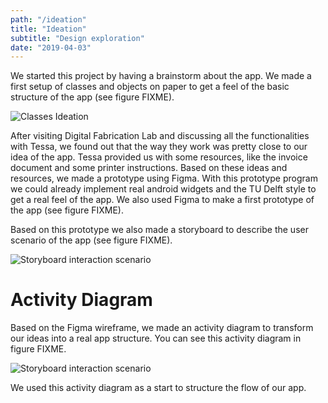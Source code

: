 ```yaml
---
path: "/ideation"
title: "Ideation"
subtitle: "Design exploration"
date: "2019-04-03"
---
```



We started this project by having a brainstorm about the app. We made a first setup of classes and objects on paper to get a feel of the basic structure of the app (see figure FIXME).

![Classes Ideation](./img/ideation_classes.png)

After visiting Digital Fabrication Lab and discussing all the functionalities with Tessa, we found out that the way they work was pretty close to our idea of the app. Tessa provided us with some resources, like the invoice document and some printer instructions. Based on these ideas and resources, we made a prototype using Figma. With this prototype program we could already implement real android widgets and the TU Delft style to get a real feel of the app. We also used Figma to make a first prototype of the app (see figure FIXME).

<IframeResponsive
  ratio={1}
  src="https://www.figma.com/embed?embed_host=share&url=https%3A%2F%2Fwww.figma.com%2Fproto%2FPMLZK9RHDNQXW6voyZHbiavS%2FApp-Design%3Fnode-id%3D0%253A1%26scaling%3Dscale-down"
/>

Based on this prototype we also made a storyboard to describe the user scenario of the app (see figure FIXME).

![Storyboard interaction scenario](./img/storyboard.png)

# Activity Diagram

Based on the Figma wireframe, we made an activity diagram to transform our ideas into a real app structure. You can see this activity diagram in figure FIXME.

![Storyboard interaction scenario](./img/activity-diagram.jpg)

We used this activity diagram as a start to structure the flow of our app.
